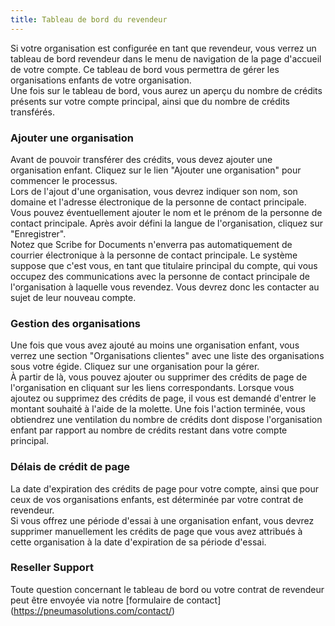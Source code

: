 ```yaml
---
title: Tableau de bord du revendeur
---
```



Si votre organisation est configurée en tant que revendeur, vous verrez un tableau de bord revendeur dans le menu de navigation de la page d'accueil de votre compte. Ce tableau de bord vous permettra de gérer les organisations enfants de votre organisation.  
Une fois sur le tableau de bord, vous aurez un aperçu du nombre de crédits présents sur votre compte principal, ainsi que du nombre de crédits transférés.

### Ajouter une organisation

Avant de pouvoir transférer des crédits, vous devez ajouter une organisation enfant. Cliquez sur le lien "Ajouter une organisation" pour commencer le processus.  
Lors de l'ajout d'une organisation, vous devrez indiquer son nom, son domaine et l'adresse électronique de la personne de contact principale. Vous pouvez éventuellement ajouter le nom et le prénom de la personne de contact principale. Après avoir défini la langue de l'organisation, cliquez sur "Enregistrer".  
Notez que Scribe for Documents n'enverra pas automatiquement de courrier électronique à la personne de contact principale. Le système suppose que c'est vous, en tant que titulaire principal du compte, qui vous occupez des communications avec la personne de contact principale de l'organisation à laquelle vous revendez. Vous devrez donc les contacter au sujet de leur nouveau compte.

### Gestion des organisations

Une fois que vous avez ajouté au moins une organisation enfant, vous verrez une section "Organisations clientes" avec une liste des organisations sous votre égide. Cliquez sur une organisation pour la gérer.   
À partir de là, vous pouvez ajouter ou supprimer des crédits de page de l'organisation en cliquant sur les liens correspondants. Lorsque vous ajoutez ou supprimez des crédits de page, il vous est demandé d'entrer le montant souhaité à l'aide de la molette. Une fois l'action terminée, vous obtiendrez une ventilation du nombre de crédits dont dispose l'organisation enfant par rapport au nombre de crédits restant dans votre compte principal.  

### Délais de crédit de page

La date d'expiration des crédits de page pour votre compte, ainsi que pour ceux de vos organisations enfants, est déterminée par votre contrat de revendeur.  
Si vous offrez une période d'essai à une organisation enfant, vous devrez supprimer manuellement les crédits de page que vous avez attribués à cette organisation à la date d'expiration de sa période d'essai.

### Reseller Support

Toute question concernant le tableau de bord ou votre contrat de revendeur peut être envoyée via notre [formulaire de contact] (https://pneumasolutions.com/contact/)